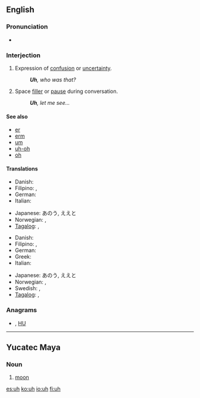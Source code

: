 ==English==

===Pronunciation===
* {{audio|en-us-uh.ogg|Audio (US)}}

===Interjection===
{{en-intj}}

# Expression of [[confusion]] or [[uncertainty]].
#: '''''Uh''', who was that?''
# Space [[filler]] or [[pause]] during conversation.
#: '''''Uh''', let me see...''
<!-- # Used with [[vibrator]] in your [[voice]] ?? -->

====See also====
* [[er]]
* [[erm]]
* [[um]]
* [[uh-oh]]
* [[oh]]

====Translations====
{{trans-top|expression of confusion or uncertainty}}
* Danish: {{t-|da|øh}}
* Filipino: {{tø|fil|ah}},  {{tø|fil|eh}}
* German: {{t+|de|äh}}
* Italian: {{t-|it|uh}}
{{trans-mid}}
* Japanese: あのう, ええと
* Norwegian: {{t-|no|eh}}, {{t-|no|øh}}
* [[Tagalog]]: {{t-|tl|ah|xs=Tagalog}},  {{t-|tl|eh|xs=Tagalog}}
{{trans-bottom}}

{{trans-top|space filler or pause during conversation}}
* Danish: {{t-|da|øh}}
* Filipino: {{tø|fil|ah}},  {{tø|fil|eh}}
* German: {{t+|de|äh}}
* Greek: {{t+|el|ε|tr=e}}
* Italian: {{t-|it|uh}}
{{trans-mid}}
* Japanese: あのう, ええと
* Norwegian: {{t-|no|eh}}, {{t-|no|øh}}
* Swedish: {{t-|sv|eh}}, {{t-|sv|öh}}
* [[Tagalog]]: {{t-|tl|ah|xs=Tagalog}},  {{t-|tl|eh|xs=Tagalog}}
{{trans-bottom}}

===Anagrams===
* {{alphagram|[[Hu#English|Hu]]}} , [[HU#English|HU]]

----

==Yucatec Maya==

===Noun===
{{yua-noun|?}}

# {{astronomy|lang=yua}} [[moon]]

[[es:uh]]
[[ko:uh]]
[[io:uh]]
[[fi:uh]]